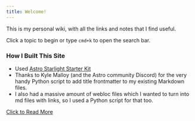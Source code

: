 ```yaml
---
title: Welcome!
---
```


This is my personal wiki, with all the links and notes that I find useful.

Click a topic to begin or type `cmd+k` to open the search bar.

### How I Built This Site

- Used [Astro Starlight Starter Kit](https://github.com/withastro/starlight)
- Thanks to Kyle Malloy (and the Astro community Discord) for the very handy Python script to add title frontmatter to my existing Markdown files.
- I also had a massive amount of webloc files which I wanted to turn into md files with links, so I used a Python script for that too.

[Click to Read More](https://github.com/jones58/Learning-resources)
